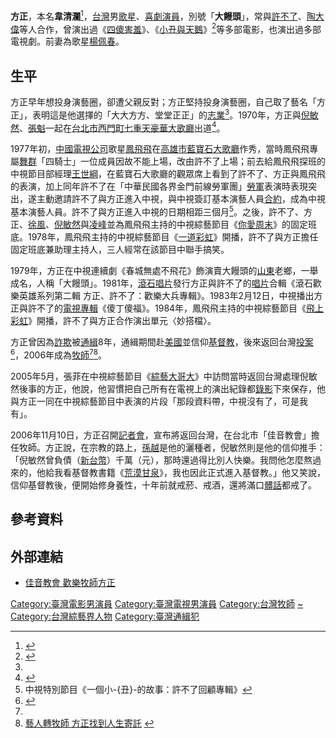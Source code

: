 {{otheruse|方正}}
{{藝人
| 姓名 = 方正
| 類型 = 男藝人
| 本名 = 韋清瀾
| 羅馬拼音 = 
| 英文名 =  
| 綽號 = 
| 別名 = 大饅頭
| 國籍 = {{ROC}}
| 出生日期 = 
| 逝世日期 = 
| 出生地點 = 
| 逝世地點 = 
| 職業 = [[喜劇演員|喜劇演員]]
| 語言 = [[國語|國語]]
| 父母 = 
| 配偶 = 
| 兒女 = 
| 出身地 = {{TWN}}
| 活躍年代 = 
| imdb = 0432531
}}

'''方正'''{{bd||||}}，本名'''韋清瀾'''<ref>{{Cite web |url=http://www.chinatimes.com/newspapers/20141005000483-260112 |title=方正娶媳婦 嘆《四傻》剩他和孫越 |access-date=2016-01-02 |archive-date=2016-03-06 |archive-url=https://web.archive.org/web/20160306121356/http://www.chinatimes.com/newspapers/20141005000483-260112 |dead-url=no }}</ref>，[[台灣|台灣]]男[[歌星|歌星]]、[[喜劇演員|喜劇演員]]，別號「'''大饅頭'''」，常與[[許不了|許不了]]、[[陶大偉|陶大偉]]等人合作，曾演出過《[[四傻害羞|四傻害羞]]》、《[[小丑與天鵝|小丑與天鵝]]》<ref>{{Cite web |url=http://news.tvbs.com.tw/entry/444064 |title=方正vs.倪敏然 電視電影搞笑天王 |access-date=2015-01-07 |archive-date=2015-01-07 |archive-url=https://web.archive.org/web/20150107213011/http://news.tvbs.com.tw/entry/444064 |dead-url=no }}</ref>等多部電影，也演出過多部電視劇。前妻為歌星[[楊佩春|楊佩春]]。

==生平==
方正早年想投身演藝圈，卻遭父親反對；方正堅持投身演藝圈，自己取了藝名「方正」，表明這是他選擇的「大大方方、堂堂正正」的[[志業|志業]]<ref name="佳音" />。1970年，方正與[[倪敏然|倪敏然]]、[[張魁_(藝人)|張魁]]一起在[[台北市|台北市]][[西門町|西門町]][[七重天豪華大歌廳|七重天豪華大歌廳]]出道<ref name="佳音">{{Cite web |url=http://www.goodnews.org.tw/magazine.php?id=12111 |title=一場哭泣後的新人生--方正的故事 |accessdate=2015-01-07 |archive-date=2019-01-09 |archive-url=https://web.archive.org/web/20190109204904/http://www.goodnews.org.tw/magazine.php?id=12111 |dead-url=no }}</ref>。

1977年初，[[中國電視公司|中國電視公司]]歌星[[鳳飛飛|鳳飛飛]]在[[高雄市|高雄市]][[藍寶石大歌廳|藍寶石大歌廳]]作秀，當時鳳飛飛專屬[[舞群|舞群]]「四騎士」一位成員因故不能上場，改由許不了上場；前去給鳳飛飛探班的中視節目部經理[[王世綱|王世綱]]，在藍寶石大歌廳的觀眾席上看到了許不了、方正與鳳飛飛的表演，加上同年許不了在「中華民國各界金門前線勞軍團」[[勞軍|勞軍]]表演時表現突出，遂主動邀請許不了與方正進入中視，與中視簽訂基本演藝人員[[合約|合約]]，成為中視基本演藝人員。許不了與方正進入中視的日期相距三個月<ref>中視特別節目《一個小-{丑}-的故事：許不了回顧專輯》</ref>。之後，許不了、方正、[[徐風|徐風]]、[[倪敏然|倪敏然]]與[[凌峰|凌峰]]並為鳳飛飛主持的中視綜藝節目《[[你愛周末|你愛周末]]》的固定班底。1978年，鳳飛飛主持的中視綜藝節目《[[一道彩虹|一道彩虹]]》開播，許不了與方正擔任固定班底兼助理主持人，三人經常在該節目中聯手搞笑。

1979年，方正在中視連續劇《春城無處不飛花》飾演賣大饅頭的[[山東|山東]]老鄉，一舉成名，人稱「大饅頭」。1981年，[[滾石唱片|滾石唱片]]發行方正與許不了的[[唱片|唱片]]合輯《滾石歡樂英雄系列第二輯 方正、許不了：歡樂大兵專輯》。1983年2月12日，中視播出方正與許不了的[[電視專輯|電視專輯]]《傻丁傻福》。1984年，鳳飛飛主持的中視綜藝節目《[[飛上彩虹_(中視)|飛上彩虹]]》開播，許不了與方正合作演出單元〈妙搭檔〉。

方正曾因為[[詐欺|詐欺]]被[[通緝|通緝]]8年，通緝期間赴[[美國|美國]]並信仰[[基督教|基督教]]，後來返回台灣[[投案|投案]]<ref>{{Cite web |url=http://history.n.yam.com/focus/entertain/25438/ |title=改過？方正辦身分證 為投案！ |access-date=2015-01-07 |archive-date=2016-03-05 |archive-url=https://web.archive.org/web/20160305095006/http://history.n.yam.com/focus/entertain/25438/ |dead-url=no }}</ref>，2006年成為[[牧師|牧師]]<ref name="佳音" /><ref>[http://news.cts.com.tw/cna/entertain/201204/201204190983717.html 藝人轉牧師 方正找到人生寄託] {{webarchive|url=https://web.archive.org/web/20160310050331/http://news.cts.com.tw/cna/entertain/201204/201204190983717.html |date=2016-03-10 }}</ref>。

2005年5月，張菲在中視綜藝節目《[[綜藝大哥大|綜藝大哥大]]》中訪問當時返回台灣處理倪敏然後事的方正，他說，他習慣把自己所有在電視上的演出紀錄都[[錄影|錄影]]下來保存，他與方正一同在中視綜藝節目中表演的片段「那段資料帶，中視沒有了，可是我有」。

2006年11月10日，方正召開[[記者會|記者會]]，宣布將返回台灣，在台北市「佳音教會」擔任牧師。方正說，在宗教的路上，[[孫越_(演員)|孫越]]是他的灑種者，倪敏然則是他的信仰推手：「倪敏然曾負債（[[新台幣|新台幣]]）千萬（元），那時還過得比別人快樂。我問他怎麼熬過來的，他給我看基督教書籍《[[荒漠甘泉|荒漠甘泉]]》，我也因此正式進入基督教。」他又笑說，信仰基督教後，便開始修身養性，十年前就戒菸、戒酒，還將滿口[[髒話|髒話]]都戒了。

==參考資料==
{{reflist}}

==外部連結==
*[http://www.gnc.org.tw/christ/gnc.nsf/SubBoard?openform&ParentUNID=2C85640BB907EAED482573BB000B4BE6 佳音教會 歡樂牧師方正] {{Wayback|url=http://www.gnc.org.tw/christ/gnc.nsf/SubBoard?openform&ParentUNID=2C85640BB907EAED482573BB000B4BE6 |date=20190414112337 }}

[[Category:臺灣電影男演員|Category:臺灣電影男演員]]
[[Category:臺灣電視男演員|Category:臺灣電視男演員]]
[[Category:台灣牧師|Category:台灣牧師]]
[[Category:韋姓|~]]
[[Category:台灣綜藝界人物|Category:台灣綜藝界人物]]
[[Category:臺灣通緝犯|Category:臺灣通緝犯]]
